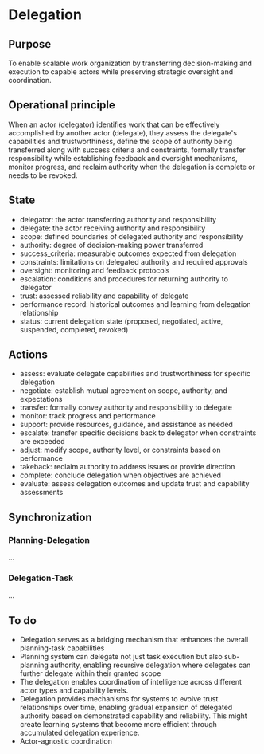 
<Meta title="Concepts*/Delegation" />

# Delegation

## Purpose

To enable scalable work organization by transferring decision-making and execution
to capable actors while preserving strategic oversight and coordination.

## Operational principle

When an actor (delegator) identifies work that can be effectively accomplished by another actor
(delegate), they assess the delegate's capabilities and trustworthiness, define the scope of
authority being transferred along with success criteria and constraints, formally transfer
responsibility while establishing feedback and oversight mechanisms, monitor progress,
and reclaim authority when the delegation is complete or needs to be revoked.

## State

- delegator: the actor transferring authority and responsibility
- delegate: the actor receiving authority and responsibility
- scope: defined boundaries of delegated authority and responsibility
- authority: degree of decision-making power transferred
- success_criteria: measurable outcomes expected from delegation
- constraints: limitations on delegated authority and required approvals
- oversight: monitoring and feedback protocols
- escalation: conditions and procedures for returning authority to delegator
- trust: assessed reliability and capability of delegate
- performance record: historical outcomes and learning from delegation relationship
- status: current delegation state (proposed, negotiated, active, suspended, completed, revoked)

## Actions

- assess: evaluate delegate capabilities and trustworthiness for specific delegation
- negotiate: establish mutual agreement on scope, authority, and expectations
- transfer: formally convey authority and responsibility to delegate
- monitor: track progress and performance
- support: provide resources, guidance, and assistance as needed
- escalate: transfer specific decisions back to delegator when constraints are exceeded
- adjust: modify scope, authority level, or constraints based on performance
- takeback: reclaim authority to address issues or provide direction
- complete: conclude delegation when objectives are achieved
- evaluate: assess delegation outcomes and update trust and capability assessments

## Synchronization

### Planning-Delegation

...

### Delegation-Task

...

## To do

- Delegation serves as a bridging mechanism that enhances the overall planning-task capabilities
- Planning system can delegate not just task execution but also sub-planning authority, enabling recursive delegation where delegates can further delegate within their granted scope
- The delegation enables coordination of intelligence across different actor types and capability levels.
- Delegation provides mechanisms for systems to evolve trust relationships over time, enabling gradual expansion of delegated authority based on demonstrated capability and reliability. This might create learning systems that become more efficient through accumulated delegation experience.
- Actor-agnostic coordination
